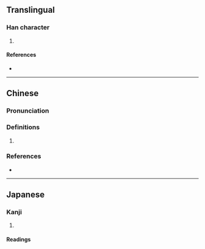 {{character info/new}}
{{also|𤋏}}
==Translingual==

===Han character===
{{Han char|rn=86|rad=火|as=11|sn=15|four=95844|canj=FLLV|ids=⿰火婁}}

# {{defn|Han|sort=火11}}

====References====
* {{Han ref|kx=0680.240|dkj=19335|dj=1092.030|hdz=32228.140|uh=71A1|ud=29089|bh=E66E|bd=58990}}

----

==Chinese==
{{zh-forms|s=𤋏}}

===Pronunciation===
{{zh-pron
|m=lóu
|c=lau4
|cat=
}}

===Definitions===
{{zh-hanzi}}

# {{rfdef|zh}}

===References===
* {{R:twedu|C06827}}

----

==Japanese==

===Kanji===
{{ja-kanji|grade=|rs=火11}}

# {{defn|lang=ja|sort=火11}}

====Readings====
{{ja-readings|goon=[[ろう]] (rō)|kanon=[[ろう]] (rō)}}
